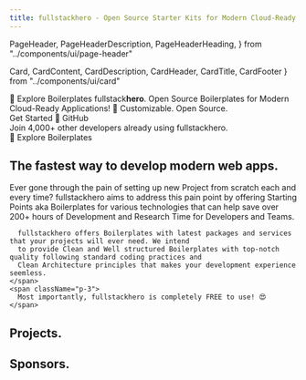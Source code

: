 ```yaml
---
title: fullstackhero - Open Source Starter Kits for Modern Cloud-Ready Web Applications 🚀
---
```


PageHeader,
PageHeaderDescription,
PageHeaderHeading,
} from "../components/ui/page-header"

Card,
CardContent,
CardDescription,
CardHeader,
CardTitle,
CardFooter
} from "../components/ui/card"

<Section className="flex">
  <div className="container relative">
    <PageHeader className="pb-8">
      <Link href="/" className={badgeVariants({ variant: "secondary" })}>🎉 Explore Boilerplates<ArrowRightIcon className="ml-1 h-4 w-4" /></Link>
      <PageHeaderHeading>fullstack<b>hero</b>.</PageHeaderHeading>
      <PageHeaderDescription>
        Open Source Boilerplates for Modern Cloud-Ready Applications! 🚀 Customizable. Open Source.
      </PageHeaderDescription>
      <div className="flex w-full items-center space-x-4 pb-8 pt-4 md:pb-2">
        <Link href="/docs" className={cn(buttonVariants())}>
        Get Started 🚀
        </Link>
        <Link target="_blank" rel="noreferrer" href={siteConfig.links.github} className={cn(buttonVariants({ variant: "outline"
          }))}>
        <Icons.gitHub className="mr-2 h-4 w-4" />
        GitHub
        </Link>
        </div>
      <div className="text-muted-foreground">Join 4,000+ other developers already using fullstackhero.</div>
    </PageHeader>
    </div>
</Section>
<Section className="flex items-center text-center bg-gray-100 dark:bg-slate-700 leading-normal">
  <div className="container relative">
    <Link href="/" className={badgeVariants({ variant: "secondary" })}>🎉 Explore Boilerplates</Link>
    <h2 className="text-2xl leading-tight tracking-tighter md:text-5xl lg:leading-[1.1] pb-5">The fastest way to develop
      modern web apps.</h2>
    <span className="text-muted-foreground">
      Ever gone through the pain of setting up new Project from scratch each and every time? fullstackhero aims to
      address this pain point by offering Starting Points aka Boilerplates for various technologies that can help save
      over 200+ hours of Development and Research Time for Developers and Teams.

      fullstackhero offers Boilerplates with latest packages and services that your projects will ever need. We intend
      to provide Clean and Well structured Boilerplates with top-notch quality following standard coding practices and
      Clean Architecture principles that makes your development experience seemless.
    </span>
    <span className="p-3">
      Most importantly, fullstackhero is completely FREE to use! 😍
    </span>
  </div>
</Section>
<Section className="flex items-center text-center leading-normal">
  <div className="container relative">
    <h2 className="text-2xl leading-tight tracking-tighter md:text-5xl lg:leading-[1.1] pb-5">Projects.</h2>
    <div className="hidden items-start justify-center gap-6 rounded-lg p-8 md:grid lg:grid-cols-2 xl:grid-cols-3">
      <div className="col-span-2 grid items-start gap-6 lg:col-span-1">
        <DotNetWebApiProject />
      </div>
    </div>
  </div>
</Section>

<Section className="flex items-center text-center leading-normal">
  <div className="container relative">
    <h2 className="text-2xl leading-tight tracking-tighter md:text-5xl lg:leading-[1.1] pb-5">Sponsors.</h2>
  </div>
</Section>
